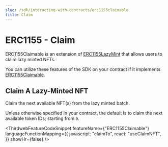 ```yaml
---
slug: /sdk/interacting-with-contracts/erc1155claimable
title: Claim
---
```



# ERC1155 - Claim

ERC1155Claimable is an extension of [ERC1155LazyMint](/sdk/interacting-with-contracts/erc1155lazymintable) that allows users to claim lazy minted NFTs.

You can utilize these features of the SDK on your contract if it implements [ERC1155Claimable](/extensions/erc1155claimable).

<div className="row" style={{ marginBottom: 24 }}>
  <div className="col col--12" style={{ marginTop: 8 }}>
    <QuickstartCard
      name="Learn how to implement ERC1155Claimable in your smart contract"
      link={"/extensions/erc1155claimable"}
      image="/assets/icons/general.png"
    />
  </div>
</div>

## Claim A Lazy-Minted NFT

Claim the next available NFT(s) from the lazy minted batch.

Unless otherwise specified in your contract, the default is to claim the next available token IDs; starting from `0`.

<ThirdwebFeatureCodeSnippet
  featureName={"ERC1155Claimable"}
  languageFunctionMapping={{
    javascript: "claimTo",
    react: "useClaimNFT",
  }}
  showHr={false}
/>

